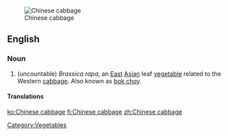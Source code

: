[[Image:Bokchoy.jpg|thumb|Chinese cabbage]]
==English==
===Noun===
{{en-noun|sg=[[Chinese]] [[cabbage]]}}
#(uncountable) ''Brassica rapa'', an [[East]] [[Asian]] leaf [[vegetable]] related to the Western [[cabbage]]. Also known as [[bok choy]].

====Translations====
{{trans-see|bok choy}}

[[Category:Vegetables]]

[[ko:Chinese cabbage]]
[[fi:Chinese cabbage]]
[[zh:Chinese cabbage]]